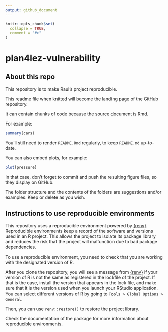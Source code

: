 ---
output: github_document
---

<!-- README.md is generated from README.Rmd. Please edit that file -->

```{r, include = FALSE}
knitr::opts_chunk$set(
  collapse = TRUE,
  comment = "#>"
)
```

# plan4lez-vulnerability

<!-- badges: start -->
<!-- badges: end -->

## About this repo

This repository is to make Raul's project reproducible.

This readme file when knitted will become the landing page of the GitHub repository.

It can contain chunks of code because the source document is Rmd.

For example:
```{r cars}
summary(cars)
```

You'll still need to render `README.Rmd` regularly, to keep `README.md` up-to-date.

You can also embed plots, for example:

```{r pressure, echo = FALSE}
plot(pressure)
```

In that case, don't forget to commit and push the resulting figure files, so they display on GitHub.

The folder structure and the contents of the folders are suggestions and/or examples. Keep or delete as you wish.

## Instructions to use reproducible environments

This repository uses a reproducible environment powered by [{renv}](https://rstudio.github.io/renv/articles/renv.html). Reproducible environments keep a record of the software and versions used in an R project. This allows the project to isolate its package library and reduces the risk that the project will malfunction due to bad package dependencies.

To use a reproducible environment, you need to check that you are working with the designated version of R. 

After you clone the repository, you will see a message from [{renv}](https://rstudio.github.io/renv/articles/renv.html) if your version of R is not the same as registered in the lockfile of the project. If that is the case, install the version that appears in the lock file, and make sure that it is the version used when you launch your RStudio application. You can select different versions of R by going to `Tools > Global Options > General`.

Then, you can use `renv::restore()` to restore the project library.

Check the documentation of the package for more information about reproducible environments.